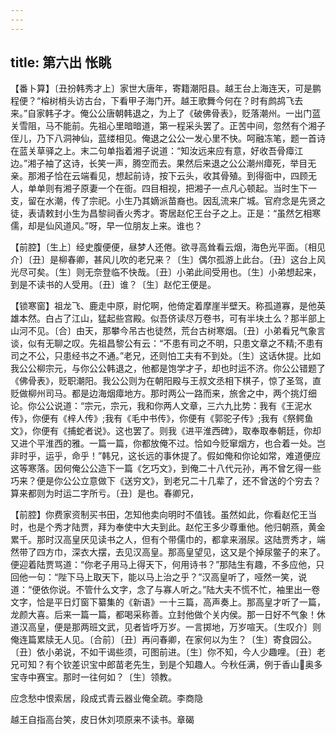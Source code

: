 ```yaml
---
---
---
```

title: 第六出 怅眺
---

【番卜算】〔丑扮韩秀才上〕家世大唐年，寄籍潮阳县。越王台上海连天，可是鹏程便？“榕树梢头访古台，下看甲子海门开。越王歌舞今何在？时有鹧鸪飞去来。”自家韩子才。俺公公唐朝韩退之，为上了《破佛骨表》，贬落潮州。一出门蓝关雪阻，马不能前。先祖心里暗暗道，第一程采头罢了。正苦中间，忽然有个湘子侄儿，乃下八洞神仙，蓝缕相见。俺退之公公一发心里不快。呵融冻笔，题一首诗在蓝关草驿之上。末二句单指着湘子说道：“知汝远来应有意，好收吾骨瘴江边。”湘子袖了这诗，长笑一声，腾空而去。果然后来退之公公潮州瘴死，举目无亲。那湘子恰在云端看见，想起前诗，按下云头，收其骨殖。到得衙中，四顾无人，单单则有湘子原妻一个在衙。四目相视，把湘子一点凡心顿起。当时生下一支，留在水潮，传了宗祀。小生乃其嫡派苗裔也。因乱流来广城。官府念是先贤之徒，表请敕封小生为昌黎祠香火秀才。寄居赵佗王台子之上。正是：“虽然乞相寒儒，却是仙风道风。”呀，早一位朋友上来。谁也？

【前腔】〔生上〕经史腹便便，昼梦人还倦。欲寻高耸看云烟，海色光平面。〔相见介〕〔丑〕是柳春卿，甚风儿吹的老兄来？〔生〕偶尔孤游上此台。〔丑〕这台上风光尽可矣。〔生〕则无奈登临不快哉。〔丑〕小弟此间受用也。〔生〕小弟想起来，到是不读书的人受用。〔丑〕谁？〔生〕赵佗王便是。

【锁寒窗】祖龙飞、鹿走中原，尉佗啊，他倚定着摩崖半壁天。称孤道寡，是他英雄本然。白占了江山，猛起些宫殿。似吾侪读尽万卷书，可有半块土么？那半部上山河不见。〔合〕由天，那攀今吊古也徒然，荒台古树寒烟。〔丑〕小弟看兄气象言谈，似有无聊之叹。先祖昌黎公有云：“不患有司之不明，只患文章之不精;不患有司之不公，只患经书之不通。”老兄，还则怕工夫有不到处。〔生〕这话休提。比如我公公柳宗元，与你公公韩退之，他都是饱学才子，却也时运不济。你公公错题了《佛骨表》，贬职潮阳。我公公则为在朝阳殿与王叔文丞相下棋子，惊了圣驾，直贬做柳州司马。都是边海烟瘴地方。那时两公一路而来，旅舍之中，两个挑灯细论。你公公说道：“宗元，宗元，我和你两人文章，三六九比势：我有《王泥水传》，你便有《梓人传》;我有《毛中书传》，你便有《郭驼子传》;我有《祭鳄鱼文》，你便有《捕蛇者说》。这也罢了。则我《进平淮西碑》，取奉取奉朝廷，你却又进个平淮西的雅。一篇一篇，你都放俺不过。恰如今贬窜烟方，也合着一处。岂非时乎，运乎，命乎！”韩兄，这长远的事休提了。假如俺和你论如常，难道便应这等寒落。因何俺公公造下一篇《乞巧文》，到俺二十八代元孙，再不曾乞得一些巧来？便是你公公立意做下《送穷文》，到老兄二十几辈了，还不曾送的个穷去？算来都则为时运二字所亏。〔丑〕是也。春卿兄，

【前腔】你费家资制买书田，怎知他卖向明时不值钱。虽然如此，你看赵佗王当时，也是个秀才陆贾，拜为奉使中大夫到此。赵佗王多少尊重他。他归朝燕，黄金累千。那时汉高皇厌见读书之人，但有个带儒巾的，都拿来溺尿。这陆贾秀才，端然带了四方巾，深衣大摆，去见汉高皇。那高皇望见，这又是个掉尿鳖子的来了。便迎着陆贾骂道：“你老子用马上得天下，何用诗书？”那陆生有趣，不多应他，只回他一句：“陛下马上取天下，能以马上治之乎？”汉高皇听了，哑然一笑，说道：“便依你说。不管什么文字，念了与寡人听之。”陆大夫不慌不忙，袖里出一卷文字，恰是平日灯窗下纂集的《新语》一十三篇，高声奏上。那高皇才听了一篇，龙颜大喜。后来一篇一篇，都喝采称善。立封他做个关内侯。那一日好不气象！休道汉高皇，便是那两班文武，见者皆呼万岁。一言掷地，万岁喧天。〔生叹介〕则俺连篇累牍无人见。〔合前〕〔丑〕再问春卿，在家何以为生？〔生〕寄食园公。〔丑〕依小弟说，不如干谒些须，可图前进。〔生〕你不知，今人少趣哩。〔丑〕老兄可知？有个钦差识宝中郎苗老先生，到是个知趣人。今秋任满，例于香山奥多宝寺中赛宝。那时一往何如？〔生〕领教。

应念愁中恨索居，段成式青云器业俺全疏。李商隐

越王自指高台笑，皮日休刘项原来不读书。章碣

